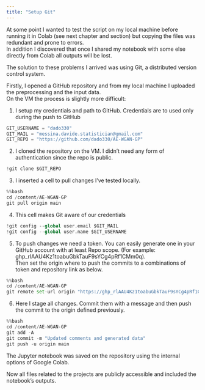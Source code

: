 ```yaml
---
title: "Setup Git"
---
```


At some point I wanted to test the script on my local machine before running it in Colab (see next chapter and section) but copying the files was redundant and prone to errors.\
In addition I discovered that once I shared my notebook with some else directly from Colab all outputs will be lost.

The solution to these problems I arrived was using Git, a distributed version control system.

Firstly, I opened a GitHub repository and from my local machine I uploaded the preprocessing and the input data.\
On the VM the process is slightly more difficult:

1.  I setup my credentials and path to GitHub. Credentials are to used only during the push to GitHub

``` python
GIT_USERNAME = "dado330"
GIT_MAIL = "messina.davide.statistician@gmail.com"
GIT_REPO = "https://github.com/dado330/AE-WGAN-GP"
```

2.  I cloned the repository on the VM. I didn't need any form of authentication since the repo is public.

``` python
!git clone $GIT_REPO
```

3.  I inserted a cell to pull changes I've tested locally.

``` python
%%bash
cd /content/AE-WGAN-GP
git pull origin main
```

4.  This cell makes Git aware of our credentials

``` python
!git config --global user.email $GIT_MAIL
!git config --global user.name $GIT_USERNAME
```

5.  To push changes we need a token. You can easily generate one in your GitHub account with at least Repo scope. (For example: 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).\
    Then set the origin where to push the commits to a combinations of token and repository link as below.

``` python
%%bash
cd /content/AE-WGAN-GP
git remote set-url origin "https://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@github.com/dado330/AE-WGAN-GP.git"
```

6.  Here I stage all changes. Commit them with a message and then push the commit to the origin defined previously.

``` python
%%bash
cd /content/AE-WGAN-GP
git add -A
git commit -m "Updated comments and generated data"
git push -u origin main
```

The Jupyter notebook was saved on the repository using the internal options of Google Colab.

Now all files related to the projects are publicly accessible and included the notebook's outputs.
